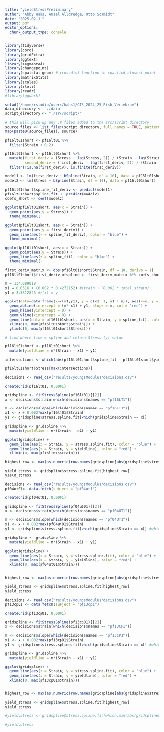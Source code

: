 ```yaml
---
title: "yieldStressPreliminary"
author: "Abby Hahs, Ansel Alldredge, Otto Schmidt"
date: "2025-02-11"
output: pdf
editor_options: 
  chunk_output_type: console
---
```


```r
library(tidyverse)
library(coro)
library(gridExtra)
library(ggtext)
library(segmented)
library(changepoint)
library(spatstat.geom) # crossdist function in cpa.find_closest_point
library(matrixStats)
library(scales)
library(stats)
library(readr)
#library(ggdark) 

setwd("/home/rstudio/users/hahs1/CIR_2024_25_Fish_Vertebrae")
data_directory <- "./data"
script_directory <- "./src/script/"
```

```r
# this will pick up any .R files added to the src/script directory.
source_files <- list.files(script_directory, full.names = TRUE, pattern = "*.R")
map(paste0(source_files), source)
```

```r
pf16lt01short <- pf16lt01 %>%
  filter(Strain < 0.2)

pf16lt01short <- pf16lt01short %>%
  mutate(first_deriv = (Stress - lag(Stress, 2)) / (Strain - lag(Strain, 2)),
         second_deriv = (first_deriv - lag(first_deriv, 2)) / (Strain - lag(Strain, 2))) %>%
  filter(!is.na(first_deriv), is.finite(first_deriv))

model1 <- lm(first_deriv ~ bSpline(Strain, df = 10), data = pf16lt01short)
model2 <- lm(Stress ~ bSpline(Strain, df = 10), data = pf16lt01short)

pf16lt01short$spline_fit_deriv <- predict(model1)
pf16lt01short$spline_fit <- predict(model2)
coefs_short <- coef(model2)

ggplot(pf16lt01short, aes(x = Strain)) +
  geom_point(aes(y = Stress)) + 
  theme_minimal()

ggplot(pf16lt01short, aes(x = Strain)) +
  geom_point(aes(y = first_deriv)) +
  geom_line(aes(y = spline_fit_deriv), color = "blue") + 
  theme_minimal()

ggplot(pf16lt01short, aes(x = Strain)) +
  geom_point(aes(y = Stress)) +
  geom_line(aes(y = spline_fit), color = "blue") + 
  theme_minimal()

first_deriv_matrix <- dbs(pf16lt01short$Strain, df = 10, derivs = 1)
pf16lt01short$first_deriv_ofspline <- first_deriv_matrix %*% coefs_short[-1]

m = 134.089018
x1 = 0.0316 + (0.002 * 0.4272152) #strain + (0.002 * total strain)
y1 = 3.3312823 #y(x) = y

ggplot(data=data.frame(x=c(x1,y1), y = c(x1 +1, y1 + m)), aes(x=x, y = y)) + 
  geom_abline(intercept = (m*-x1) + y1, slope = m, col = "red") +
  geom_hline(yintercept = 0) +
  geom_vline(xintercept = 0) +
  geom_line(data = pf16lt01short, aes(x = Strain, y = spline_fit), color = "blue") +
  xlim(c(0, max(pf16lt01short$Strain))) +  
  ylim(c(0, max(pf16lt01short$Stress))) 

# find where line = spline and return Stress (y) value

pf16lt01short <- pf16lt01short %>%
  mutate(yieldline = m*(Strain - x1) + y1)

intersections <- which(abs(pf16lt01short$spline_fit - pf16lt01short$yieldline) < 0.1)

pf16lt01short$Stress[max(intersections)]

```


```r
decisions <- read_csv("results/youngsModulus/decisions.csv")

createGrid(pf16lt01, 0.0001)

gridspline <- fitStressSpline(pf16lt01)[[2]]
x <- decisions$strain[which(decisions$names == "pf16LT1")]

m <- decisions$slope[which(decisions$names == "pf16LT1")]
x1 <- x + 0.002*max(pf16lt01$Strain)
y1 <- gridspline$stress.spline.fit[which(gridspline$Strain == x)]

gridspline <- gridspline %>%
  mutate(yieldline = m*(Strain - x1) + y1)

ggplot(gridspline) + 
  geom_line(aes(x = Strain, y = stress.spline.fit), color = "blue") + 
  geom_line(aes(x = Strain, y = yieldline), color = "red") +
  xlim(c(0, max(pf16lt01$Strain))) 

highest_row <- max(as.numeric(row.names(gridspline[abs(gridspline$stress.spline.fit - gridspline$yieldline) < 0.01, ])))

yield_stress <- gridspline$stress.spline.fit[highest_row]
yield_stress
```

```r
decisions <- read_csv("results/youngsModulus/decisions.csv")
pf04ut01<- data.fetch(subject = "pf04ut1")

createGrid(pf04ut01, 0.0001)

gridspline <- fitStressSpline(pf04ut01)[[2]]
x <- decisions$strain[which(decisions$names == "pf04UT1")]

m <- decisions$slope[which(decisions$names == "pf04UT1")]
x1 <- x + 0.002*max(pf04ut01$Strain)
y1 <- gridspline$stress.spline.fit[which(gridspline$Strain == x)] #which(gridspline$Strain == x)

gridspline <- gridspline %>%
  mutate(yieldline = m*(Strain - x1) + y1)

ggplot(gridspline) + 
  geom_line(aes(x = Strain, y = stress.spline.fit), color = "blue") + 
  geom_line(aes(x = Strain, y = yieldline), color = "red") +
  xlim(c(0, max(pf04ut01$Strain))) 


highest_row <- max(as.numeric(row.names(gridspline[abs(gridspline$stress.spline.fit - gridspline$yieldline) < 0.01, ])))

yield_stress <- gridspline$stress.spline.fit[highest_row]
yield_stress
```

```r
decisions <- read_csv("results/youngsModulus/decisions.csv")
pf13cp01 <- data.fetch(subject = "pf13cp1")

createGrid(pf13cp01, 0.0001)

gridspline <- fitStressSpline(pf13cp01)[[2]]
x <- decisions$strain[which(decisions$names == "pf13CP1")]

m <- decisions$slope[which(decisions$names == "pf13CP1")]
x1 <- x + 0.002*max(pf13cp01$Strain)
y1 <- gridspline$stress.spline.fit[which(gridspline$Strain == x)] #which(gridspline$Strain == x)

gridspline <- gridspline %>%
  mutate(yieldline = m*(Strain - x1) + y1)

ggplot(gridspline) + 
  geom_line(aes(x = Strain, y = stress.spline.fit), color = "blue") + 
  geom_line(aes(x = Strain, y = yieldline), color = "red") +
  xlim(c(0, max(pf13cp01$Strain))) 


highest_row <- max(as.numeric(row.names(gridspline[abs(gridspline$stress.spline.fit - gridspline$yieldline) < 0.01, ])))

yield_stress <- gridspline$stress.spline.fit[highest_row]
yield_stress
```


```r
#yield.stress <- gridspline$stress.spline.fit[which.min(abs(gridspline$stress.spline.fit - gridspline$yieldline))]

#yield.stress
```

